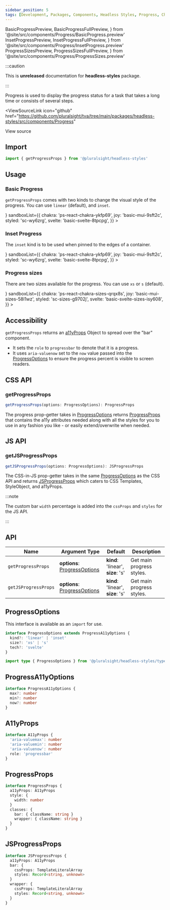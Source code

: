 ```yaml
---
sidebar_position: 5
tags: [Development, Packages, Components, Headless Styles, Progress, Chakra]
---
```


<!-- TODO: As of 2.0.0-beta.17 live-codeblock do not support imports. -->
<!-- Keep an eye out so we can kill the components we are importing in. -->
<!-- https://docusaurus.io/docs/markdown-features/code-blocks#imports -->

  BasicProgressPreview,
  BasicProgressFullPreview,
} from '@site/src/components/Progress/BasicProgress.preview'
  InsetProgressPreview,
  InsetProgressFullPreview,
} from '@site/src/components/Progress/InsetProgress.preview'
  ProgressSizesPreview,
  ProgressSizesFullPreview,
} from '@site/src/components/Progress/ProgressSizes.preview'

:::caution

This is **unreleased** documentation for **headless-styles** package.

:::

Progress is used to display the progress status for a task that takes a long time or consists of several steps.

<ViewSourceLink
  icon="github"
  href="https://github.com/pluralsight/tva/tree/main/packages/headless-styles/src/components/Progress"
>
  View source
</ViewSourceLink>

## Import

```javascript
import { getProgressProps } from '@pluralsight/headless-styles'
```

## Usage

### Basic Progress

`getProgressProps` comes with two kinds to change the visual style of the progress. You can use `linear` (default), and `inset`.

<BasicProgress />
<LiveExampleTabs
  fullCode={<BasicProgressFullPreview />}
  sandboxList={{
    chakra: 'ps-react-chakra-ykfp69',
    joy: 'basic-mui-9sft2c',
    styled: 'sc-wy6zrg',
    svelte: 'basic-svelte-8tpcpg',
  }}
>
  <BasicProgressPreview />
</LiveExampleTabs>

### Inset Progress

The `inset` kind is to be used when pinned to the edges of a container.

<InsetProgress />
<LiveExampleTabs
  fullCode={<InsetProgressFullPreview />}
  sandboxList={{
    chakra: 'ps-react-chakra-ykfp69',
    joy: 'basic-mui-9sft2c',
    styled: 'sc-wy6zrg',
    svelte: 'basic-svelte-8tpcpg',
  }}
>
  <InsetProgressPreview />
</LiveExampleTabs>

### Progress sizes

There are two sizes available for the progress. You can use `xs` or `s` (default).

<ProgressSizes />
<LiveExampleTabs
  fullCode={<ProgressSizesFullPreview />}
  sandboxList={{
    chakra: 'ps-react-chakra-sizes-qrqx8s',
    joy: 'basic-mui-sizes-58l1wz',
    styled: 'sc-sizes-g9702j',
    svelte: 'basic-svelte-sizes-isy608',
  }}
>
  <ProgressSizesPreview />
</LiveExampleTabs>

## Accessibility

`getProgressProps` returns an [a11yProps](#a11yprops) Object to spread over the "bar" component.

- It sets the `role` to `progressbar` to denote that it is a progress.
- It uses `aria-valuenow` set to the `now` value passed into the [ProgressOptions](#progressoptions) to ensure the progress percent is visible to screen readers.

## CSS API

### getProgressProps

```typescript
getProgressProps(options: ProgressOptions): ProgressProps
```

The progress prop-getter takes in [ProgressOptions](#progressoptions) returns [ProgressProps](#progressprops) that contains the a11y attributes needed along with all the styles for you to use in any fashion you like - or easily extend/overwrite when needed.

## JS API

### getJSProgressProps

```typescript
getJSProgressProps(options: ProgressOptions): JSProgressProps
```

The CSS-in-JS prop-getter takes in the same [ProgressOptions](#progressoptions) as the CSS API and returns [JSProgressProps](#jsprogressprops) which caters to CSS Templates, StyleObject, and a11yProps.

:::note

The custom bar `width` percentage is added into the `cssProps` and `styles` for the JS API.

:::

## API

| Name                 | Argument Type                                    | Default                                 | Description               |
| -------------------- | ------------------------------------------------ | --------------------------------------- | ------------------------- |
| `getProgressProps`   | **options**: [ProgressOptions](#progressoptions) | **kind**: 'linear', <br />**size**: 's' | Get main progress styles. |
| `getJSProgressProps` | **options**: [ProgressOptions](#progressoptions) | **kind**: 'linear', <br />**size**: 's' | Get main progress styles. |

## ProgressOptions

This interface is available as an `import` for use.

```typescript
interface ProgressOptions extends ProgressA11yOptions {
  kind?: 'linear' | 'inset'
  size?: 'xs' | 's'
  tech?: 'svelte'
}
```

```typescript title="Import example"
import type { ProgressOptions } from '@pluralsight/headless-styles/types'
```

## ProgressA11yOptions

```typescript
interface ProgressA11yOptions {
  max?: number
  min?: number
  now?: number
}
```

## A11yProps

```typescript
interface A11yProps {
  'aria-valuemax': number
  'aria-valuemin': number
  'aria-valuenow': number
  role: 'progressbar'
}
```

## ProgressProps

```typescript
interface ProgressProps {
  a11yProps: A11yProps
  style: {
    width: number
  }
  classes: {
    bar: { className: string }
    wrapper: { className: string }
  }
}
```

## JSProgressProps

```typescript
interface JSProgressProps {
  a11yProps: A11yProps
  bar: {
    cssProps: TemplateLiteralArray
    styles: Record<string, unknown>
  }
  wrapper: {
    cssProps: TemplateLiteralArray
    styles: Record<string, unknown>
  }
}
```
